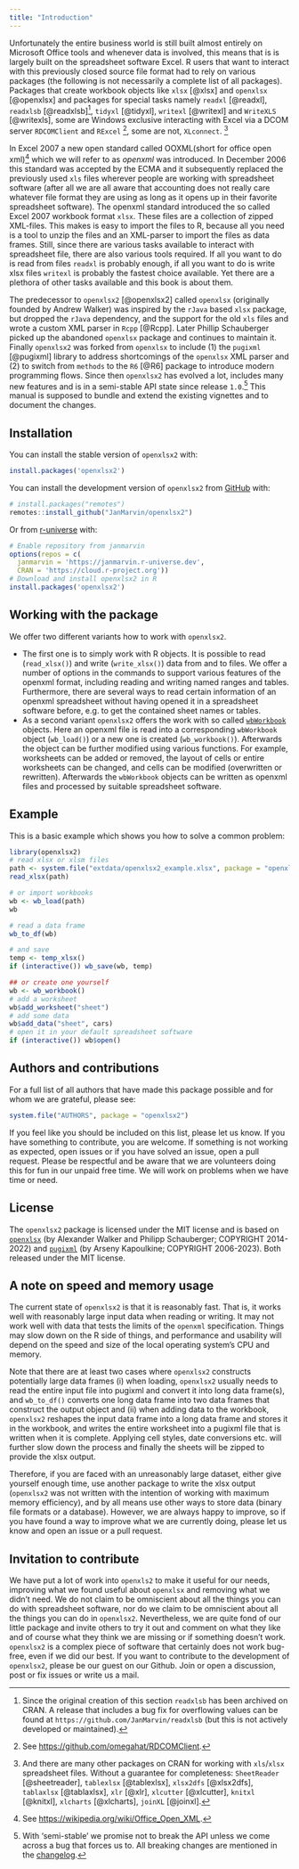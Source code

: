 ```yaml
---
title: "Introduction"
---
```


Unfortunately the entire business world is still built almost entirely on Microsoft Office tools and whenever data is involved, this means that is is largely built on the spreadsheet software Excel. R users that want to interact with this previously closed source file format had to rely on various packages (the following is not necessarily a complete list of all packages). Packages that create workbook objects like `xlsx` [@xlsx] and `openxlsx` [@openxlsx] and packages for special tasks namely `readxl` [@readxl], `readxlsb` [@readxlsb][^01_introduction-0], `tidyxl` [@tidyxl], `writexl` [@writexl] and `WriteXLS` [@writexls], some are Windows exclusive interacting with Excel via a DCOM server `RDCOMClient` and `RExcel` [^01_introduction-1], some are not, `XLconnect`. [^01_introduction-2]

[^01_introduction-0]: Since the original creation of this section `readxlsb` has been archived on CRAN. A release that includes a bug fix for overflowing values can be found at `https://github.com/JanMarvin/readxlsb` (but this is not actively developed or maintained).
[^01_introduction-1]: See <https://github.com/omegahat/RDCOMClient>.
[^01_introduction-2]: And there are many other packages on CRAN for working with `xls`/`xlsx` spreadsheet files. Without a guarantee for completeness: `SheetReader` [@sheetreader], `tablexlsx` [@tablexlsx], `xlsx2dfs` [@xlsx2dfs], `tablaxlsx` [@tablaxlsx], `xlr` [@xlr], `xlcutter` [@xlcutter], `knitxl` [@knitxl], `xlcharts` [@xlcharts], `joinXL` [@joinxl].

In Excel 2007 a new open standard called OOXML(short for office open xml)[^01_introduction-4] which we will refer to as *openxml* was introduced. In December 2006 this standard was accepted by the ECMA and it subsequently replaced the previously used `xls` files wherever people are working with spreadsheet software (after all we are all aware that accounting does not really care whatever file format they are using as long as it opens up in their favorite spreadsheet software). The openxml standard introduced the so called Excel 2007 workbook format `xlsx`. These files are a collection of zipped XML-files. This makes is easy to import the files to R, because all you need is a tool to unzip the files and an XML-parser to import the files as data frames. Still, since there are various tasks available to interact with spreadsheet file, there are also various tools required. If all you want to do is read from files `readxl` is probably enough, if all you want to do is write xlsx files `writexl` is probably the fastest choice available. Yet there are a plethora of other tasks available and this book is about them.

[^01_introduction-4]: See <https://wikipedia.org/wiki/Office_Open_XML>.

The predecessor to `openxlsx2` [@openxlsx2] called `openxlsx` (originally founded by Andrew Walker) was inspired by the `rJava` based `xlsx` package, but dropped the `rJava` dependency, and the support for the old `xls` files and wrote a custom XML parser in `Rcpp` [@Rcpp]. Later Phillip Schauberger picked up the abandoned `openxlsx` package and continues to maintain it. Finally `openxlsx2` was forked from `openxlsx` to include (1) the `pugixml` [@pugixml] library to address shortcomings of the `openxlsx` XML parser and (2) to switch from `methods` to the `R6` [@R6] package to introduce modern programming flows. Since then `openxlsx2` has evolved a lot, includes many new features and is in a semi-stable API state since release `1.0`.[^01_introduction-3] This manual is supposed to bundle and extend the existing vignettes and to document the changes.

[^01_introduction-3]: With 'semi-stable' we promise not to break the API unless we come across a bug that forces us to. All breaking changes are mentioned in the [changelog](https://janmarvin.github.io/openxlsx2/news/index.html).

## Installation

You can install the stable version of `openxlsx2` with:

``` r
install.packages('openxlsx2')
```

You can install the development version of `openxlsx2` from [GitHub](https://github.com/) with:

``` r
# install.packages("remotes")
remotes::install_github("JanMarvin/openxlsx2")
```

Or from [r-universe](https://r-universe.dev/) with:

``` r
# Enable repository from janmarvin
options(repos = c(
  janmarvin = 'https://janmarvin.r-universe.dev',
  CRAN = 'https://cloud.r-project.org'))
# Download and install openxlsx2 in R
install.packages('openxlsx2')
```

## Working with the package

We offer two different variants how to work with `openxlsx2`.

-   The first one is to simply work with R objects. It is possible to read (`read_xlsx()`) and write (`write_xlsx()`) data from and to files. We offer a number of options in the commands to support various features of the openxml format, including reading and writing named ranges and tables. Furthermore, there are several ways to read certain information of an openxml spreadsheet without having opened it in a spreadsheet software before, e.g. to get the contained sheet names or tables.
-   As a second variant `openxlsx2` offers the work with so called [`wbWorkbook`](https://janmarvin.github.io/openxlsx2/reference/wbWorkbook.html) objects. Here an openxml file is read into a corresponding `wbWorkbook` object (`wb_load()`) or a new one is created (`wb_workbook()`). Afterwards the object can be further modified using various functions. For example, worksheets can be added or removed, the layout of cells or entire worksheets can be changed, and cells can be modified (overwritten or rewritten). Afterwards the `wbWorkbook` objects can be written as openxml files and processed by suitable spreadsheet software.

## Example

This is a basic example which shows you how to solve a common problem:

```r
library(openxlsx2)
# read xlsx or xlsm files
path <- system.file("extdata/openxlsx2_example.xlsx", package = "openxlsx2")
read_xlsx(path)

# or import workbooks
wb <- wb_load(path)
wb

# read a data frame
wb_to_df(wb)

# and save
temp <- temp_xlsx()
if (interactive()) wb_save(wb, temp)

## or create one yourself
wb <- wb_workbook()
# add a worksheet
wb$add_worksheet("sheet")
# add some data
wb$add_data("sheet", cars)
# open it in your default spreadsheet software
if (interactive()) wb$open()
```

## Authors and contributions

For a full list of all authors that have made this package possible and for whom we are grateful, please see:

``` r
system.file("AUTHORS", package = "openxlsx2")
```

If you feel like you should be included on this list, please let us know. If you have something to contribute, you are welcome. If something is not working as expected, open issues or if you have solved an issue, open a pull request. Please be respectful and be aware that we are volunteers doing this for fun in our unpaid free time. We will work on problems when we have time or need.

## License

The `openxlsx2` package is licensed under the MIT license and is based on [`openxlsx`](https://github.com/ycphs/openxlsx) (by Alexander Walker and Philipp Schauberger; COPYRIGHT 2014-2022) and [`pugixml`](https://github.com/zeux/pugixml) (by Arseny Kapoulkine; COPYRIGHT 2006-2023). Both released under the MIT license.

## A note on speed and memory usage

The current state of `openxlsx2` is that it is reasonably fast. That is, it works well with reasonably large input data when reading or writing. It may not work well with data that tests the limits of the `openxml` specification. Things may slow down on the R side of things, and performance and usability will depend on the speed and size of the local operating system's CPU and memory.

Note that there are at least two cases where `openxlsx2` constructs potentially large data frames (i) when loading, `openxlsx2` usually needs to read the entire input file into pugixml and convert it into long data frame(s), and `wb_to_df()` converts one long data frame into two data frames that construct the output object and (ii) when adding data to the workbook, `openxlsx2` reshapes the input data frame into a long data frame and stores it in the workbook, and writes the entire worksheet into a pugixml file that is written when it is complete. Applying cell styles, date conversions etc. will further slow down the process and finally the sheets will be zipped to provide the xlsx output.

Therefore, if you are faced with an unreasonably large dataset, either give yourself enough time, use another package to write the xlsx output (`openxlsx2` was not written with the intention of working with maximum memory efficiency), and by all means use other ways to store data (binary file formats or a database). However, we are always happy to improve, so if you have found a way to improve what we are currently doing, please let us know and open an issue or a pull request.

## Invitation to contribute

We have put a lot of work into `openxls2` to make it useful for our needs, improving what we found useful about `openxlsx` and removing what we didn't need. We do not claim to be omniscient about all the things you can do with spreadsheet software, nor do we claim to be omniscient about all the things you can do in `openxlsx2`. Nevertheless, we are quite fond of our little package and invite others to try it out and comment on what they like and of course what they think we are missing or if something doesn't work. `openxlsx2` is a complex piece of software that certainly does not work bug-free, even if we did our best. If you want to contribute to the development of `openxlsx2`, please be our guest on our Github. Join or open a discussion, post or fix issues or write us a mail.
